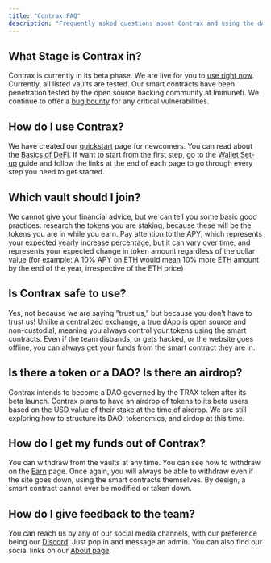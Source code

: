 ```yaml
---
title: "Contrax FAQ"
description: "Frequently asked questions about Contrax and using the dAp."
---
```


## What Stage is Contrax in?

Contrax is currently in its beta phase. We are live for you to [use right now](https://beta.contrax.finance). Currently, all listed vaults are tested. Our smart contracts have been penetration tested by the open source hacking community at Immunefi. We continue to offer a [bug bounty](https://immunefi.com/bounty/contrax/) for any critical vulnerabilities.

## How do I use Contrax?

We have created our [quickstart](../start/quickstart) page for newcomers. You can read about the [Basics of DeFi](../info/defi). If want to start from the first step, go to the [Wallet Set-up](../start/wallet-setup) guide and follow the links at the end of each page to go through every step you need to get started.

## Which vault should I join?

We cannot give your financial advice, but we can tell you some basic good practices: research the tokens you are staking, because these will be the tokens you are in while you earn. Pay attention to the APY, which represents your expected yearly increase percentage, but it can vary over time, and represents your expected change in token amount regardless of the dollar value
(for example: A 10% APY on ETH would mean 10% more ETH amount by the end of the year, irrespective of the ETH price)

## Is Contrax safe to use?

Yes, not because we are saying "trust us," but because you don't have to trust us! Unlike a centralized exchange, a true dApp is open source and non-custodial, meaning you always control your tokens using the smart contracts. Even if the team disbands, or gets hacked, or the website goes offline, you can always get your funds from the smart contract they are in.

## Is there a token or a DAO? Is there an airdrop?

Contrax intends to become a DAO governed by the TRAX token after its beta launch. Contrax plans to have an airdrop of tokens to its beta users based on the USD value of their stake at the time of airdrop.
We are still exploring how to structure its DAO, tokenomics, and airdop at this time.

## How do I get my funds out of Contrax?

You can withdraw from the vaults at any time. You can see how to withdraw on the [Earn](../contrax-dapp/farms) page. Once again, you will always be able to withdraw even if the site goes down, using the smart contracts themselves. By design, a smart contract cannot ever be modified or taken down.

## How do I give feedback to the team?

You can reach us by any of our social media channels, with our preference being our [Discord](https://discord.com/invite/contrax). Just pop in and message an admin. You can also find our social links on our [About page](https://contrax.finance/about).
